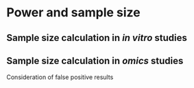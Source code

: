 # Power and sample size

## Sample size calculation in *in vitro* studies

## Sample size calculation in *omics* studies
Consideration of false positive results 